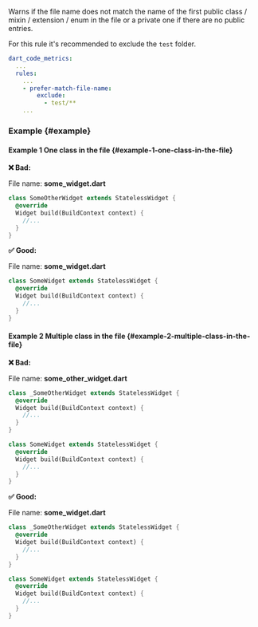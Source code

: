 
<RuleDetails version="4.2.0" severity="warning" />

Warns if the file name does not match the name of the first public class / mixin / extension / enum in the file or a private one if there are no public entries.

For this rule it's recommended to exclude the `test` folder.

```yaml
dart_code_metrics:
  ...
  rules:
    ...
    - prefer-match-file-name:
        exclude:
          - test/**
    ...
```

### Example {#example}

#### Example 1 One class in the file {#example-1-one-class-in-the-file}

**❌ Bad:**

File name: **some_widget.dart**

```dart
class SomeOtherWidget extends StatelessWidget {
  @override
  Widget build(BuildContext context) {
    //...
  }
}
```

**✅ Good:**

File name: **some_widget.dart**

```dart
class SomeWidget extends StatelessWidget {
  @override
  Widget build(BuildContext context) {
    //...
  }
}
```

#### Example 2 Multiple class in the file {#example-2-multiple-class-in-the-file}

**❌ Bad:**

File name: **some_other_widget.dart**

```dart
class _SomeOtherWidget extends StatelessWidget {
  @override
  Widget build(BuildContext context) {
    //...
  }
}

class SomeWidget extends StatelessWidget {
  @override
  Widget build(BuildContext context) {
    //...
  }
}
```

**✅ Good:**

File name: **some_widget.dart**

```dart
class _SomeOtherWidget extends StatelessWidget {
  @override
  Widget build(BuildContext context) {
    //...
  }
}

class SomeWidget extends StatelessWidget {
  @override
  Widget build(BuildContext context) {
    //...
  }
}
```
